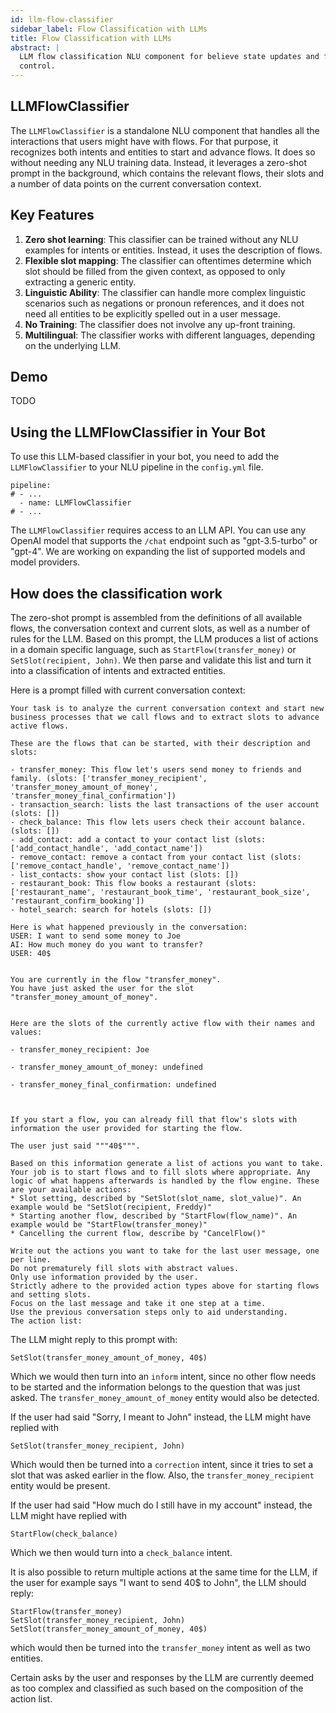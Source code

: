 ```yaml
---
id: llm-flow-classifier
sidebar_label: Flow Classification with LLMs
title: Flow Classification with LLMs
abstract: |
  LLM flow classification NLU component for believe state updates and flow
  control.
---
```



<RasaDiscoveryBanner/>

## LLMFlowClassifier

The `LLMFlowClassifier` is a standalone NLU component that handles all the
interactions that users might have with flows. For that purpose, it recognizes
both intents and entities to start and advance flows. It does so without needing
any NLU training data. Instead, it leverages a zero-shot prompt in the background, which
contains the relevant flows, their slots and a number of data points on the current
conversation context.

## Key Features
1. **Zero shot learning**: This classifier can be trained without any NLU examples for
    intents or entities. Instead, it uses the description of flows.
2. **Flexible slot mapping**: The classifier can oftentimes determine which slot
    should be filled from the given context, as opposed to only extracting a generic
    entity.
3. **Linguistic Ability**: The classifier can handle more complex linguistic scenarios
    such as negations or pronoun references, and it does not need all entities to be
    explicitly spelled out in a user message.
4. **No Training**: The classifier does not involve any up-front training.
5. **Multilingual**: The classifier works with different languages, depending on the
    underlying LLM.

## Demo

TODO

## Using the LLMFlowClassifier in Your Bot

To use this LLM-based  classifier in your bot, you need to add the
`LLMFlowClassifier` to your NLU pipeline in the `config.yml` file.

```yaml-rasa title="config.yml"
pipeline:
# - ...
  - name: LLMFlowClassifier
# - ...
```

The `LLMFlowClassifier` requires access to an LLM API. You can use any
OpenAI model that supports the `/chat` endpoint such as "gpt-3.5-turbo" or "gpt-4".
We are working on expanding the list of supported models and model providers.

## How does the classification work

The zero-shot prompt is assembled from the definitions of all available flows, the
conversation context and current slots, as well as a number of rules for the LLM. Based
on this prompt, the LLM produces a list of actions in a domain specific language,
such as `StartFlow(transfer_money)` or `SetSlot(recipient, John)`.
We then parse and validate this list and turn it into a classification of intents
and extracted entities.

Here is a prompt filled with current conversation context:
```
Your task is to analyze the current conversation context and start new business processes that we call flows and to extract slots to advance active flows.

These are the flows that can be started, with their description and slots:

- transfer_money: This flow let's users send money to friends and family. (slots: ['transfer_money_recipient', 'transfer_money_amount_of_money', 'transfer_money_final_confirmation'])
- transaction_search: lists the last transactions of the user account (slots: [])
- check_balance: This flow lets users check their account balance. (slots: [])
- add_contact: add a contact to your contact list (slots: ['add_contact_handle', 'add_contact_name'])
- remove_contact: remove a contact from your contact list (slots: ['remove_contact_handle', 'remove_contact_name'])
- list_contacts: show your contact list (slots: [])
- restaurant_book: This flow books a restaurant (slots: ['restaurant_name', 'restaurant_book_time', 'restaurant_book_size', 'restaurant_confirm_booking'])
- hotel_search: search for hotels (slots: [])

Here is what happened previously in the conversation:
USER: I want to send some money to Joe
AI: How much money do you want to transfer?
USER: 40$


You are currently in the flow "transfer_money".
You have just asked the user for the slot "transfer_money_amount_of_money".


Here are the slots of the currently active flow with their names and values:

- transfer_money_recipient: Joe

- transfer_money_amount_of_money: undefined

- transfer_money_final_confirmation: undefined



If you start a flow, you can already fill that flow's slots with information the user provided for starting the flow.

The user just said """40$""".

Based on this information generate a list of actions you want to take. Your job is to start flows and to fill slots where appropriate. Any logic of what happens afterwards is handled by the flow engine. These are your available actions:
* Slot setting, described by "SetSlot(slot_name, slot_value)". An example would be "SetSlot(recipient, Freddy)"
* Starting another flow, described by "StartFlow(flow_name)". An example would be "StartFlow(transfer_money)"
* Cancelling the current flow, describe by "CancelFlow()"

Write out the actions you want to take for the last user message, one per line.
Do not prematurely fill slots with abstract values.
Only use information provided by the user.
Strictly adhere to the provided action types above for starting flows and setting slots.
Focus on the last message and take it one step at a time.
Use the previous conversation steps only to aid understanding.
The action list:
```

The LLM might reply to this prompt with:
```
SetSlot(transfer_money_amount_of_money, 40$)
```
Which we would then turn into an `inform` intent, since no other flow needs to be
started and the information belongs to the question that was just asked. The
`transfer_money_amount_of_money` entity would also be detected.

If the user had said "Sorry, I meant to John" instead, the LLM might have replied with
```
SetSlot(transfer_money_recipient, John)
```
Which would then be turned into a `correction` intent, since it tries to set a slot that
was asked earlier in the flow. Also, the `transfer_money_recipient` entity would be
present.

If the user had said "How much do I still have in my account" instead, the LLM might
have replied with
```
StartFlow(check_balance)
```
Which we then would turn into a `check_balance` intent.

It is also possible to return multiple actions at the same time for the LLM, if the
user for example says "I want to send 40$ to John", the LLM should reply:
```
StartFlow(transfer_money)
SetSlot(transfer_money_recipient, John)
SetSlot(transfer_money_amount_of_money, 40$)
```

which would then be turned into the `transfer_money` intent as well as two entities.

Certain asks by the user and responses by the LLM are currently deemed as too complex
and classified as such based on the composition of the action list.




